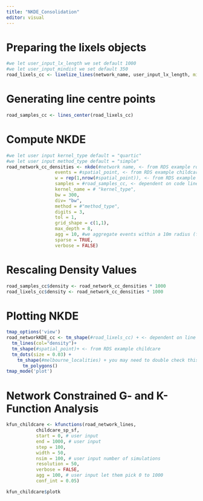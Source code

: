 ```yaml
---
title: "NKDE_Consolidation"
editor: visual
---
```


# Preparing the lixels objects

```r
#we let user_input_lx_length we set default 1000
#we let user_input_mindist we set default 350 
road_lixels_cc <- lixelize_lines(network_name, user_input_lx_length, mindist = user_input_mindist)
```

# Generating line centre points

```r
road_samples_cc <- lines_center(road_lixels_cc)
```

# Compute NKDE

```r
#we let user input kernel_type default = "quartic"
#we let user input method_type default = "simple"
road_network_cc_densities <- nkde(#network name, <- from RDS example road
                  events = #spatial_point, <- from RDS example childcare
                  w = rep(1,nrow(#spatial_point)), <- from RDS example childcare
                  samples = #road_samples_cc, <- dependent on code line 16
                  kernel_name = # "kernel_type",
                  bw = 300, 
                  div= "bw", 
                  method = #"method_type", 
                  digits = 3, 
                  tol = 1,
                  grid_shape = c(1,1), 
                  max_depth = 8,
                  agg = 10, #we aggregate events within a 10m radius (faster calculation)
                  sparse = TRUE,
                  verbose = FALSE)
```

# Rescaling Density Values

```r
road_samples_cc$density <- road_network_cc_densities * 1000
road_lixels_cc$density <- road_network_cc_densities * 1000
```

# Plotting NKDE

```r
tmap_options('view')
road_networkKDE_cc <- tm_shape(#road_lixels_cc) + <- dependent on line 44
  tm_lines(col="density")+
  tm_shape(#spatial_point)+ <- from RDS example childcare
  tm_dots(size = 0.03) +
    tm_shape(#melbourne_localities) + you may need to double check this from RDS and add above
      tm_polygons() 
tmap_mode('plot')
```

# Network Constrained G- and K-Function Analysis

```r
kfun_childcare <- kfunctions(road_network_lines, 
           childcare_sp_sf,
           start = 0, # user input
           end = 1000, # user input 
           step = 100, 
           width = 50, 
           nsim = 100, # user input number of simulations
           resolution = 50,
           verbose = FALSE,
           agg = 100, # user input let them pick 0 to 1000 
           conf_int = 0.05)

kfun_childcare$plotk
```
